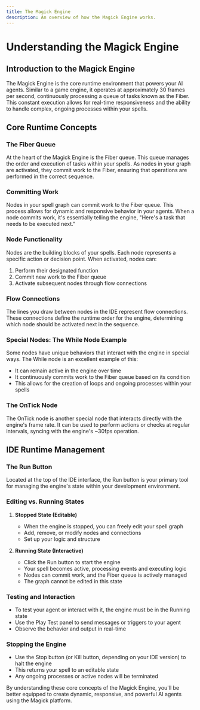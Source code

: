 ```yaml
---
title: The Magick Engine
description: An overview of how the Magick Engine works.
---
```


# Understanding the Magick Engine

## Introduction to the Magick Engine

The Magick Engine is the core runtime environment that powers your AI agents. Similar to a game engine, it operates at approximately 30 frames per second, continuously processing a queue of tasks known as the Fiber. This constant execution allows for real-time responsiveness and the ability to handle complex, ongoing processes within your spells.

## Core Runtime Concepts

### The Fiber Queue

At the heart of the Magick Engine is the Fiber queue. This queue manages the order and execution of tasks within your spells. As nodes in your graph are activated, they commit work to the Fiber, ensuring that operations are performed in the correct sequence.

### Committing Work

Nodes in your spell graph can commit work to the Fiber queue. This process allows for dynamic and responsive behavior in your agents. When a node commits work, it's essentially telling the engine, "Here's a task that needs to be executed next."

### Node Functionality

Nodes are the building blocks of your spells. Each node represents a specific action or decision point. When activated, nodes can:

1. Perform their designated function
2. Commit new work to the Fiber queue
3. Activate subsequent nodes through flow connections

### Flow Connections

The lines you draw between nodes in the IDE represent flow connections. These connections define the runtime order for the engine, determining which node should be activated next in the sequence.

### Special Nodes: The While Node Example

Some nodes have unique behaviors that interact with the engine in special ways. The While node is an excellent example of this:

- It can remain active in the engine over time
- It continuously commits work to the Fiber queue based on its condition
- This allows for the creation of loops and ongoing processes within your spells

### The OnTick Node

The OnTick node is another special node that interacts directly with the engine's frame rate. It can be used to perform actions or checks at regular intervals, syncing with the engine's ~30fps operation.

## IDE Runtime Management

### The Run Button

Located at the top of the IDE interface, the Run button is your primary tool for managing the engine's state within your development environment.

### Editing vs. Running States

1. **Stopped State (Editable)**

   - When the engine is stopped, you can freely edit your spell graph
   - Add, remove, or modify nodes and connections
   - Set up your logic and structure

2. **Running State (Interactive)**
   - Click the Run button to start the engine
   - Your spell becomes active, processing events and executing logic
   - Nodes can commit work, and the Fiber queue is actively managed
   - The graph cannot be edited in this state

### Testing and Interaction

- To test your agent or interact with it, the engine must be in the Running state
- Use the Play Test panel to send messages or triggers to your agent
- Observe the behavior and output in real-time

### Stopping the Engine

- Use the Stop button (or Kill button, depending on your IDE version) to halt the engine
- This returns your spell to an editable state
- Any ongoing processes or active nodes will be terminated

By understanding these core concepts of the Magick Engine, you'll be better equipped to create dynamic, responsive, and powerful AI agents using the Magick platform.
